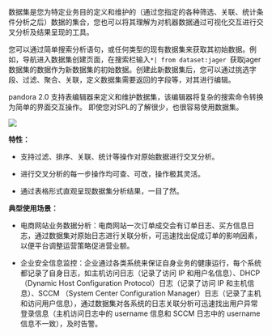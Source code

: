 数据集是您为特定业务目的定义和维护的（通过您指定的各种筛选、关联、统计条件分析之后）数据的集合，您也可以将其理解为对机器数据通过可视化交互进行交叉分析及结果呈现的工具。

您可以通过简单搜索分析语句，或任何类型的现有数据集来获取其初始数据。例如，导航进入数据集创建页面，在搜索栏输入`*| from dataset:jager `获取jager数据集的数据作为新数据集的初始数据。创建此新数据集后，您可以通过挑选字段、过滤、聚合、关联，定义数据集需要返回的字段等，对其进行编辑。

pandora 2.0 支持表编辑器来定义和维护数据集，该编辑器将复杂的搜索命令转换为简单的界面交互操作。 即使您对SPL的了解很少，也很容易使用数据集。

![](https://pandora-kibana.qiniu.com/pivot/pivot_2.png)

**特性：**

* 支持过滤、排序、关联、统计等操作对原始数据进行交叉分析。

* 进行交叉分析的每一步操作均可查、可改，操作极其灵活。

* 通过表格形式直观呈现数据集分析结果，一目了然。


**典型使用场景：**

* 电商网站业务数据分析：电商网站一次订单成交会有订单日志、买方信息日志，通过数据集对原始日志进行关联分析，可迅速找出促成订单的影响因素，以便平台调整运营策略促进营业额。

* 企业安全信息监控：企业通过各类系统来保证自身业务的健康运行，每个系统都记录了自身日志，如主机访问日志（记录了访问 IP 和用户名信息）、DHCP （Dynamic Host Configuration Protocol）日志（记录了访问 IP 和主机信息）、SCCM （System Center Configuration Manager）日志（记录了主机和访问用户信息），通过数据集对各系统的日志关联分析可迅速找出用户异常登录信息（主机访问日志中的 username 信息和 SCCM 日志中的 username 信息不一致），及时告警。